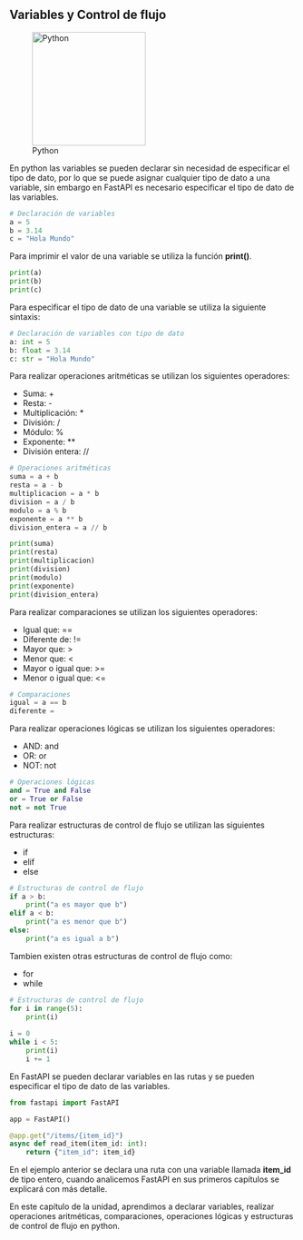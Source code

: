 :::{.justify}
# Variables y Control de flujo

::: {.center}
![Python](../../images/logo-python.png){width="200px"}
:::

En python las variables se pueden declarar sin necesidad de especificar el tipo de dato, por lo que se puede asignar cualquier tipo de dato a una variable, sin embargo en FastAPI es necesario especificar el tipo de dato de las variables.

```python
# Declaración de variables
a = 5
b = 3.14
c = "Hola Mundo"
```

Para imprimir el valor de una variable se utiliza la función **print()**.

```python
print(a)
print(b)
print(c)
```

Para especìficar el tipo de dato de una variable se utiliza la siguiente sintaxis:

```python
# Declaración de variables con tipo de dato
a: int = 5
b: float = 3.14
c: str = "Hola Mundo"
```

Para realizar operaciones aritméticas se utilizan los siguientes operadores:

- Suma: +
- Resta: -
- Multiplicación: *
- División: /
- Módulo: %
- Exponente: **
- División entera: //

```python
# Operaciones aritméticas
suma = a + b
resta = a - b
multiplicacion = a * b
division = a / b
modulo = a % b
exponente = a ** b
division_entera = a // b

print(suma)
print(resta)
print(multiplicacion)
print(division)
print(modulo)
print(exponente)
print(division_entera)
```

Para realizar comparaciones se utilizan los siguientes operadores:

- Igual que: ==
- Diferente de: !=
- Mayor que: >
- Menor que: <
- Mayor o igual que: >=
- Menor o igual que: <=

```python
# Comparaciones
igual = a == b
diferente =
```

Para realizar operaciones lógicas se utilizan los siguientes operadores:

- AND: and
- OR: or
- NOT: not

```python
# Operaciones lógicas
and = True and False
or = True or False
not = not True
```

Para realizar estructuras de control de flujo se utilizan las siguientes estructuras:

- if
- elif
- else

```python
# Estructuras de control de flujo
if a > b:
    print("a es mayor que b")
elif a < b:
    print("a es menor que b")
else:
    print("a es igual a b")
```

Tambien existen otras estructuras de control de flujo como:

- for
- while

```python
# Estructuras de control de flujo
for i in range(5):
    print(i)
    
i = 0
while i < 5:
    print(i)
    i += 1
```

En FastAPI se pueden declarar variables en las rutas y se pueden especificar el tipo de dato de las variables.

```python
from fastapi import FastAPI

app = FastAPI()

@app.get("/items/{item_id}")
async def read_item(item_id: int):
    return {"item_id": item_id}
```

En el ejemplo anterior se declara una ruta con una variable llamada **item_id** de tipo entero, cuando analicemos FastAPI en sus primeros capítulos se explicará con más detalle.

En este capítulo de la unidad, aprendimos a declarar variables, realizar operaciones aritméticas, comparaciones, operaciones lógicas y estructuras de control de flujo en python.
:::